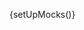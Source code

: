 
{setUpMocks()}

<Meta
  title="Modular Checkout/Examples/Layout 1"
  Components="justifi-modular-checkout"
  of={JustifiModularCheckoutExampleOne}
/>

<Title />

---

A complete checkout form example that demonstrates a donation payment flow with a clean, modern design. This example showcases how to combine the `justifi-modular-checkout` wrapper with `justifi-card-form` and `justifi-postal-code-form` components to create a professional payment experience.

The layout includes:

- A donation total header
- A main payment form container with radio button selection
- Payment method selection buttons (Card, Cash App Pay, US bank account)
- Card form with secure iframe inputs
- Country dropdown and ZIP code form
- A prominent "Donate Now" submit button

This example uses CSS parts to style the web components consistently with the overall design theme.

# Example Usage

---

<ComponentBox>
  <justifi-modular-checkout
    account-id="acc_123"
    auth-token="123abc"
    checkout-id="cho_123"
    save-payment-method="true"
  >
    <div style={{
      maxWidth: '600px',
      margin: '0 auto',
      fontFamily: 'sans-serif',
      color: '#333'
    }}>
      {/* Donation Total Header */}
      <div style={{
        display: 'flex',
        justifyContent: 'space-between',
        alignItems: 'center',
        marginBottom: '20px',
        fontSize: '16px',
        color: '#666'
      }}>
        <span>Donation Total</span>
        <span>$10.00</span>
      </div>

      {/* Main Payment Form Container */}
      <div style={{
        backgroundColor: 'white',
        border: '1px solid #e0e0e0',
        borderRadius: '8px',
        padding: '20px',
        marginBottom: '20px',
        boxShadow: '0 2px 4px rgba(0,0,0,0.1)'
      }}>
        {/* Header with Radio Button */}
        <div style={{
          display: 'flex',
          alignItems: 'center',
          marginBottom: '20px',
          fontSize: '16px',
          color: '#333'
        }}>
          <div style={{
            width: '20px',
            height: '20px',
            borderRadius: '50%',
            backgroundColor: '#28a745',
            marginRight: '10px',
            display: 'flex',
            alignItems: 'center',
            justifyContent: 'center'
          }}>
            <div style={{
              width: '8px',
              height: '8px',
              borderRadius: '50%',
              backgroundColor: 'white'
            }}></div>
          </div>
          <span>Donate with Stripe Payment Element</span>
        </div>

        {/* Payment Method Selection */}
        <div style={{
          display: 'flex',
          gap: '15px',
          marginBottom: '20px'
        }}>
          <div style={{
            flex: '1',
            border: '2px solid #007bff',
            borderRadius: '8px',
            padding: '15px',
            textAlign: 'center',
            backgroundColor: 'white',
            cursor: 'pointer'
          }}>
            <div style={{
              fontSize: '24px',
              marginBottom: '8px',
              color: '#007bff'
            }}>💳</div>
            <div style={{ fontSize: '14px', color: '#333' }}>Card</div>
          </div>
          <div style={{
            flex: '1',
            border: '1px solid #e0e0e0',
            borderRadius: '8px',
            padding: '15px',
            textAlign: 'center',
            backgroundColor: 'white',
            cursor: 'pointer'
          }}>
            <div style={{
              fontSize: '24px',
              marginBottom: '8px',
              color: '#00d632'
            }}>$</div>
            <div style={{ fontSize: '14px', color: '#333' }}>Cash App Pay</div>
          </div>
          <div style={{
            flex: '1',
            border: '1px solid #e0e0e0',
            borderRadius: '8px',
            padding: '15px',
            textAlign: 'center',
            backgroundColor: 'white',
            cursor: 'pointer'
          }}>
            <div style={{
              fontSize: '24px',
              marginBottom: '8px',
              color: '#666'
            }}>🏦</div>
            <div style={{ fontSize: '14px', color: '#333' }}>US bank account</div>
          </div>
        </div>

        {/* Card Form */}
        <div style={{ marginBottom: '20px' }}>
          <justifi-card-form />
        </div>

        {/* Country and ZIP Fields */}
        <div style={{
          display: 'flex',
          gap: '15px'
        }}>
          <div style={{ flex: '1' }}>
            <label style={{
              display: 'block',
              marginBottom: '10px',
              fontSize: '1.1rem',
              color: '#333',
              fontWeight: '500'
            }}>Country</label>
            <select style={{
              width: '100%',
              padding: '0.475rem 0.75rem',
              border: '1px solid #e0e0e0',
              borderRadius: '6px',
              fontSize: '1rem',
              backgroundColor: 'white',
              color: '#333'
            }}>
              <option>United States</option>
              <option>Canada</option>
              <option>United Kingdom</option>
              <option>Australia</option>
              <option>New Zealand</option>
              <option>Other</option>
            </select>
          </div>
          <div style={{ flex: '1' }}>
            <justifi-postal-code-form />
          </div>
        </div>
      </div>

      {/* Submit Button */}
      <button style={{
        width: '100%',
        padding: '15px',
        backgroundColor: '#28a745',
        color: '#ffffff',
        border: 'none',
        borderRadius: '8px',
        fontSize: '16px',
        fontWeight: '600',
        cursor: 'pointer'
      }}>
        <span>Donate Now</span>
      </button>
    </div>

  </justifi-modular-checkout>
</ComponentBox>

---

<Source dark language="html" code={codeExampleFull} />

